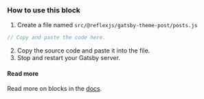 <Div>

### How to use this block

1. Create a file named `src/@reflexjs/gatsby-theme-post/posts.js`

```jsx title=src/@reflexjs/gatsby-theme-post/posts.js
// Copy and paste the code here.
```

2. Copy the source code and paste it into the file.
3. Stop and restart your Gatsby server.

#### Read more

Read more on blocks in the [docs](/docs/blocks).

</Div>
